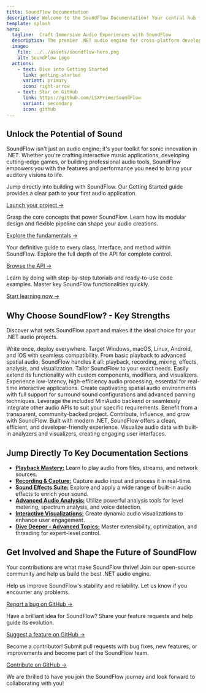 ```yaml
---
title: SoundFlow Documentation
description: Welcome to the SoundFlow Documentation! Your central hub for all information related to SoundFlow, a robust .NET audio engine.
template: splash
hero:
  tagline:  Craft Immersive Audio Experiences with SoundFlow
  description: The premier .NET audio engine for cross-platform development, offering unparalleled power and flexibility. Build robust, real-time audio applications for Windows, macOS, Linux, Android, and iOS – all from a single codebase.
  image:
    file: ../../assets/soundflow-hero.png
    alt: SoundFlow Logo
  actions:
    - text: Dive into Getting Started
      link: getting-started
      variant: primary
      icon: right-arrow
    - text: Star on GitHub
      link: https://github.com/LSXPrime/SoundFlow
      variant: secondary
      icon: github
---
```



## Unlock the Potential of Sound

SoundFlow isn't just an audio engine; it's your toolkit for sonic innovation in .NET. Whether you're crafting interactive music applications, developing cutting-edge games, or building professional audio tools, SoundFlow empowers you with the features and performance you need to bring your auditory visions to life.

<CardGrid>
    <Card title="Quick Start Guide" icon="right-arrow">
        Jump directly into building with SoundFlow. Our Getting Started guide provides a clear path to your first audio application.
        <p><a href="/soundflow-docs/getting-started/">Launch your project →</a></p>
    </Card>
    <Card title="Understand the Architecture" icon="open-book">
        Grasp the core concepts that power SoundFlow.  Learn how its modular design and flexible pipeline can shape your audio creations.
        <p><a href="/soundflow-docs/core-concepts/">Explore the fundamentals →</a></p>
    </Card>
    <Card title="Comprehensive API Reference" icon="document">
        Your definitive guide to every class, interface, and method within SoundFlow. Explore the full depth of the API for complete control.
        <p><a href="/soundflow-docs/api-reference/">Browse the API →</a></p>
    </Card>
    <Card title="Practical Tutorials & Examples" icon="list-format">
        Learn by doing with step-by-step tutorials and ready-to-use code examples. Master key SoundFlow functionalities quickly.
        <p><a href="/soundflow-docs/tutorials-and-examples/">Start learning now →</a></p>
    </Card>
</CardGrid>

## Why Choose SoundFlow? - Key Strengths

Discover what sets SoundFlow apart and makes it the ideal choice for your .NET audio projects.

<CardGrid stagger>
    <Card title="Truly Cross-Platform" icon="laptop">
        Write once, deploy everywhere. Target Windows, macOS, Linux, Android, and iOS with seamless compatibility.
    </Card>
    <Card title="Unmatched Audio Versatility" icon="seti:audio">
        From basic playback to advanced spatial audio, SoundFlow handles it all: playback, recording, mixing, effects, analysis, and visualization.
    </Card>
    <Card title="Infinite Extensibility" icon="puzzle">
        Tailor SoundFlow to your exact needs.  Easily extend its functionality with custom components, modifiers, and visualizers.
    </Card>
    <Card title="Uncompromising Real-time Performance" icon="rocket">
        Experience low-latency, high-efficiency audio processing, essential for real-time interactive applications.
    </Card>
    <Card title="Immersive Surround Sound" icon="setting">
        Create captivating spatial audio environments with full support for surround sound configurations and advanced panning techniques.
    </Card>
    <Card title="Flexible Backend Architecture" icon="setting">
        Leverage the included MiniAudio backend or seamlessly integrate other audio APIs to suit your specific requirements.
    </Card>
    <Card title="Open Source & Community Driven" icon="github">
        Benefit from a transparent, community-backed project. Contribute, influence, and grow with SoundFlow.
    </Card>
    <Card title=".NET Power & Elegance" icon="seti:c-sharp">
        Built with modern .NET, SoundFlow offers a clean, efficient, and developer-friendly experience.
    </Card>
    <Card title="Rich Visualization Capabilities" icon="bars">
        Visualize audio data with built-in analyzers and visualizers, creating engaging user interfaces.
    </Card>
</CardGrid>

## Jump Directly To Key Documentation Sections

*   <a href="/soundflow-docs/tutorials-and-examples#playback">**Playback Mastery:**</a> Learn to play audio from files, streams, and network sources.
*   <a href="/soundflow-docs/tutorials-and-examples#recording">**Recording & Capture:**</a> Capture audio input and process it in real-time.
*   <a href="/soundflow-docs/tutorials-and-examples#effects">**Sound Effects Suite:**</a> Explore and apply a wide range of built-in audio effects to enrich your sound.
*   <a href="/soundflow-docs/tutorials-and-examples#analysis">**Advanced Audio Analysis:**</a> Utilize powerful analysis tools for level metering, spectrum analysis, and voice detection.
*   <a href="/soundflow-docs/tutorials-and-examples#visualization">**Interactive Visualizations:**</a> Create dynamic audio visualizations to enhance user engagement.
*   <a href="/soundflow-docs/advanced-topics/">**Dive Deeper - Advanced Topics:**</a> Master extensibility, optimization, and threading for expert-level control.

## Get Involved and Shape the Future of SoundFlow

Your contributions are what make SoundFlow thrive! Join our open-source community and help us build the best .NET audio engine.

<CardGrid stagger>
    <Card title="Report Bugs & Issues" icon="error">
        Help us improve SoundFlow's stability and reliability. Let us know if you encounter any problems.
        <p><a href="https://github.com/LSXPrime/SoundFlow/issues">Report a bug on GitHub →</a></p>
    </Card>
    <Card title="Suggest New Features" icon="pencil">
        Have a brilliant idea for SoundFlow? Share your feature requests and help guide its evolution.
        <p><a href="https://github.com/LSXPrime/SoundFlow/issues">Suggest a feature on GitHub →</a></p>
    </Card>
    <Card title="Contribute Code & Expertise" icon="github">
        Become a contributor! Submit pull requests with bug fixes, new features, or improvements and become part of the SoundFlow team.
        <p><a href="https://github.com/LSXPrime/SoundFlow">Contribute on GitHub →</a></p>
    </Card>
</CardGrid>

We are thrilled to have you join the SoundFlow journey and look forward to collaborating with you!